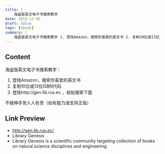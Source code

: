 ```yaml
---
title: |
    海盗版英文电子书搜索教学
date: 2019-12-05
draft: false
tags: [ebook]
summary: |
    海盗版英文电子书搜索教学 1. 登陆Amazon，搜索你喜爱的英文书 2. 复制10位或13位ISBN代码 3. 登陆http://gen.lib.rus.ec ，粘贴搜索下载 不做伸手党人人有责（如有能力请支持正版）
---
```


## Content

海盗版英文电子书搜索教学：
1. 登陆Amazon，搜索你喜爱的英文书
2. 复制10位或13位ISBN代码
3. 登陆http://gen.lib.rus.ec ，粘贴搜索下载

不做伸手党人人有责（如有能力请支持正版）

## Link Preview

- http://gen.lib.rus.ec/
- Library Genesis
- Library Genesis is a scientific community targeting collection of books on natural science disciplines and engineering.
